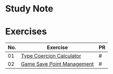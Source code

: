# Study Note

# Exercises

| No. | Exercise                                                                                                                         | PR  |
| --- | -------------------------------------------------------------------------------------------------------------------------------- | --- |
| 01  | [Type Coercion Calculator](https://github.com/navynj/JS-Dive-Study/blob/main/content/guideline/chap01/1_values/exercise01.mdx)   | #   |
| 02  | [Game Save Point Management](https://github.com/navynj/JS-Dive-Study/blob/main/content/guideline/chap01/1_values/exercise02.mdx) | #   |
